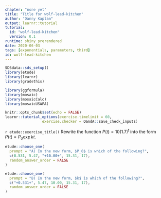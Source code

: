```yaml
---
chapter: "none yet"
title: "Title for wolf-lead-kitchen"
author: "Danny Kaplan"
output: learnr::tutorial
tutorial:
  id: "wolf-lead-kitchen"
  version: 0.1
runtime: shiny_prerendered
date: 2020-06-03 
tags: [exponentials, parameters, third]
id: wolf-lead-kitchen
---
```


```r
SDSdata::sds_setup()
library(etude)
library(learnr)
library(gradethis)

library(ggformula)
library(mosaic)
library(mosaicCalc)
library(mosaicUSAFA)

knitr::opts_chunk$set(echo = FALSE)
learnr::tutorial_options(exercise.timelimit = 60, 
                 exercise.checker = QandA::save_check_inputs)
```


`r etude::exercise_title()` Rewrite the function $P(t) = 10 (1.7)^{t}$  into the form $P(t) = P_0 \exp{kt}$. 


```r
etude::choose_one(
  prompt = "A) In the new form, $P_0$ is which of the following?",
  c(0.531, 5.47, "+10.00+", 15.31, 17),
  random_answer_order = FALSE
)
```

```r
etude::choose_one(
  prompt = "B) In the new form, $k$ is which of the following?",
  c("+0.531+", 5.47, 10.00, 15.31, 17),
  random_answer_order = FALSE
)
```

